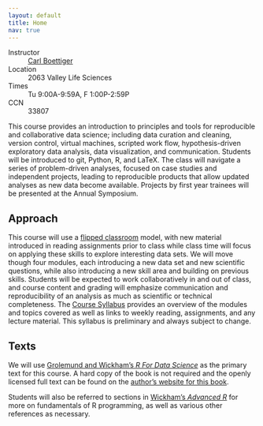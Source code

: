 ```yaml
---
layout: default
title: Home
nav: true
---
```



Instructor
: [Carl Boettiger](http://carlboettiger.info)

Location
: 2063 Valley Life Sciences 

Times
: Tu 9:00A-9:59A, F 1:00P-2:59P

CCN
: 33807


This course provides an introduction to principles and tools for
reproducible and collaborative data science; including data curation
and cleaning, version control, virtual machines, scripted work flow,
hypothesis-driven exploratory data analysis, data visualization,
and communication. Students will be introduced to git, Python, R,
and LaTeX. The class will navigate a series of problem-driven
analyses, focused on case studies and independent projects, leading to
reproducible products that allow updated analyses as new data become
available. Projects by first year trainees will be presented at the
Annual Symposium.

## Approach

This course will use a [flipped classroom](https://en.wikipedia.org/wiki/Flipped_classroom) model, with new material
introduced in reading assignments prior to class while class time will
focus on applying these skills to explore interesting data sets. We
will move though four modules, each introducing a new data set and
new scientific questions, while also introducing a new skill area and 
building on previous skills. Students will be expected to work collaboratively
in and out of class, and course content and grading will emphasize
communication and reproducibility of an analysis as much as scientific
or technical completeness.  The [Course Syllabus](https://ds421.github.io/rcds/schedule.html)
provides an overview of the modules and topics covered as well as links
to weekly reading, assignments, and any lecture material.  This syllabus
is preliminary and always subject to change.

## Texts

We will use [Grolemund and Wickham's *R For Data Science*](http://amzn.to/2aHLAQ1) 
as the primary text for this course. A hard copy of the book is not
required and the openly licensed full text can be found on the [author's website for this book](http://r4ds.had.co.nz/).

Students will also be referred to sections in [Wickham's *Advanced R*](http://adv-r.had.co.nz/) for more on 
fundamentals of R programming, as well as various other references as necessary.

